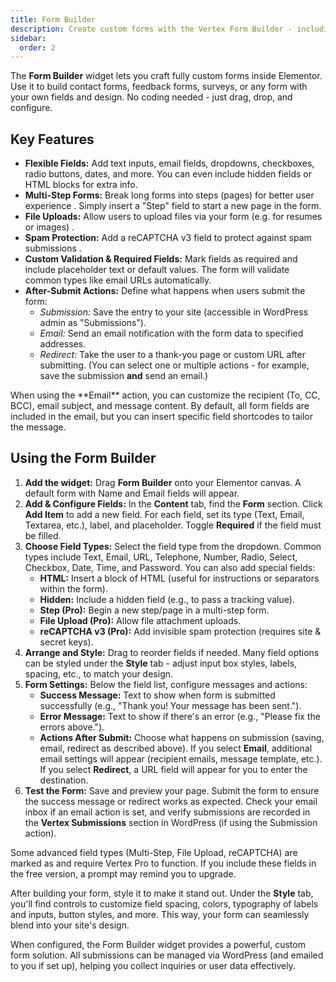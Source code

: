 ```yaml
---
title: Form Builder
description: Create custom forms with the Vertex Form Builder - including contact forms, multi-step forms, file uploads, email notifications and more.
sidebar:
  order: 2
---
```



The **Form Builder** widget lets you craft fully custom forms inside Elementor. Use it to build contact forms, feedback forms, surveys, or any form with your own fields and design. No coding needed - just drag, drop, and configure.

## Key Features

- **Flexible Fields:** Add text inputs, email fields, dropdowns, checkboxes, radio buttons, dates, and more. You can even include hidden fields or HTML blocks for extra info.
- **Multi-Step Forms:** Break long forms into steps (pages) for better user experience <Badge text="Pro" variant="note" />. Simply insert a "Step" field to start a new page in the form.
- **File Uploads:** Allow users to upload files via your form (e.g. for resumes or images) <Badge text="Pro" variant="note" />.
- **Spam Protection:** Add a reCAPTCHA v3 field to protect against spam submissions <Badge text="Pro" variant="note" />.
- **Custom Validation & Required Fields:** Mark fields as required and include placeholder text or default values. The form will validate common types like email URLs automatically.
- **After-Submit Actions:** Define what happens when users submit the form:
  - *Submission:* Save the entry to your site (accessible in WordPress admin as "Submissions").
  - *Email:* Send an email notification with the form data to specified addresses.
  - *Redirect:* Take the user to a thank-you page or custom URL after submitting.
  (You can select one or multiple actions - for example, save the submission **and** send an email.)

<Aside type="tip" title="Email Notifications">
When using the **Email** action, you can customize the recipient (To, CC, BCC), email subject, and message content. By default, all form fields are included in the email, but you can insert specific field shortcodes to tailor the message.
</Aside>

## Using the Form Builder

<Steps>

1. **Add the widget:** Drag **Form Builder** onto your Elementor canvas. A default form with Name and Email fields will appear.
2. **Add & Configure Fields:** In the **Content** tab, find the **Form** section. Click **Add Item** to add a new field. For each field, set its type (Text, Email, Textarea, etc.), label, and placeholder. Toggle **Required** if the field must be filled.
3. **Choose Field Types:** Select the field type from the dropdown. Common types include Text, Email, URL, Telephone, Number, Radio, Select, Checkbox, Date, Time, and Password. You can also add special fields:
   - **HTML:** Insert a block of HTML (useful for instructions or separators within the form).
   - **Hidden:** Include a hidden field (e.g., to pass a tracking value).
   - **Step (Pro):** Begin a new step/page in a multi-step form.
   - **File Upload (Pro):** Allow file attachment uploads.
   - **reCAPTCHA v3 (Pro):** Add invisible spam protection (requires site & secret keys).
4. **Arrange and Style:** Drag to reorder fields if needed. Many field options can be styled under the **Style** tab - adjust input box styles, labels, spacing, etc., to match your design.
5. **Form Settings:** Below the field list, configure messages and actions:
   - **Success Message:** Text to show when form is submitted successfully (e.g., "Thank you! Your message has been sent.").
   - **Error Message:** Text to show if there's an error (e.g., "Please fix the errors above.").
   - **Actions After Submit:** Choose what happens on submission (saving, email, redirect as described above). If you select **Email**, additional email settings will appear (recipient emails, message template, etc.). If you select **Redirect**, a URL field will appear for you to enter the destination.
6. **Test the Form:** Save and preview your page. Submit the form to ensure the success message or redirect works as expected. Check your email inbox if an email action is set, and verify submissions are recorded in the **Vertex Submissions** section in WordPress (if using the Submission action).

</Steps>

<Aside type="caution" title="Pro Tips">
Some advanced field types (Multi-Step, File Upload, reCAPTCHA) are marked as <Badge text="Pro" /> and require Vertex Pro to function. If you include these fields in the free version, a prompt may remind you to upgrade.
</Aside>

After building your form, style it to make it stand out. Under the **Style** tab, you'll find controls to customize field spacing, colors, typography of labels and inputs, button styles, and more. This way, your form can seamlessly blend into your site's design.

When configured, the Form Builder widget provides a powerful, custom form solution. All submissions can be managed via WordPress (and emailed to you if set up), helping you collect inquiries or user data effectively.